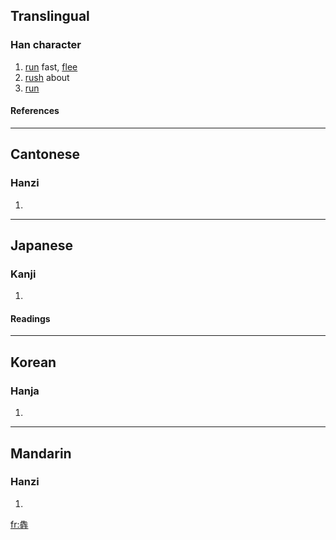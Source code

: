 {{see|奔}}

==Translingual==
===Han character===
{{Han char|rn=93|rad=牛|as=08|sn=12|four=|canj=竹手竹手手 (HQHQQ)}}
# [[run]] fast, [[flee]]
# [[rush]] about
# [[run]]
====References====
{{Han ref|kx=0702.100|dkj=20058|dj=1115.150|hdz=31813.060|uh=7287|ud=29319}}

----
==Cantonese==
===Hanzi===
{{yue-hanzi|jyut=|y=ban1}}
# {{defn|Cantonese}}

----
==Japanese==
===Kanji===
{{ja-kanji|grade=|rs=牛08}}
# {{defn|Japanese}} 
====Readings====
{{ja-readings|on=[[ほん]] (hon)|kun=[[はしる]] (hashiru), [[ひしめく]] (hishimeku)}}

----
==Korean==
===Hanja===
{{ko-hanja|hangeul=분|eumhun=|rv=bun|mr=pun|y=pun}}
# {{defn|Korean}}

----
==Mandarin==
===Hanzi===
{{cmn-hanzi|pin=[[bēn]] ([[ben1]]), [[jiǎn]] ([[jian3]]), [[qián]] ([[qian2]])|wg=pen<sup>1</sup>, chien<sup>3</sup>, ch'ien<sup>2</sup>}}
# {{defn|Mandarin}}

[[fr:犇]]
